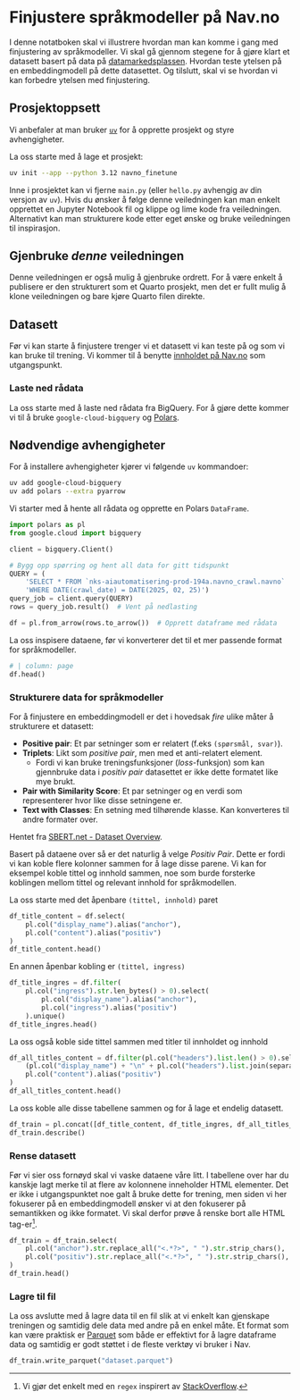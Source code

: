 # Finjustere språkmodeller på Nav.no

I denne notatboken skal vi illustrere hvordan man kan komme i gang med
finjustering av språkmodeller. Vi skal gå gjennom stegene for å gjøre klart et
datasett basert på data på [datamarkedsplassen](https://data.ansatt.nav.no/).
Hvordan teste ytelsen på en embeddingmodell på dette datasettet. Og tilslutt,
skal vi se hvordan vi kan forbedre ytelsen med finjustering.

## Prosjektoppsett

Vi anbefaler at man bruker [`uv`](https://docs.astral.sh/uv/) for å opprette
prosjekt og styre avhengigheter.

La oss starte med å lage et prosjekt:

```bash
uv init --app --python 3.12 navno_finetune
```

Inne i prosjektet kan vi fjerne `main.py` (eller `hello.py` avhengig av din
versjon av `uv`). Hvis du ønsker å følge denne veiledningen kan man enkelt
opprettet en Jupyter Notebook fil og klippe og lime kode fra veiledningen.
Alternativt kan man strukturere kode etter eget ønske og bruke veiledningen til
inspirasjon.

::: {.callout collapse="true"}
## Gjenbruke _denne_ veiledningen

Denne veiledningen er også mulig å gjenbruke ordrett. For å være enkelt å
publisere er den strukturert som et Quarto prosjekt, men det er fullt mulig å
klone veiledningen og bare kjøre Quarto filen direkte.
:::

## Datasett

Før vi kan starte å finjustere trenger vi et datasett vi kan teste på og som vi
kan bruke til trening. Vi kommer til å benytte [innholdet på
Nav.no](https://data.ansatt.nav.no/dataproduct/6c7327e2-5894-4423-b6b2-52affa3f5b29/Innhold%20p%C3%A5%20Nav.no/7993897c-9fd4-46ee-86dd-5001621a2695)
som utgangspunkt.

### Laste ned rådata

La oss starte med å laste ned rådata fra BigQuery. For å gjøre dette kommer vi
til å bruke `google-cloud-bigquery` og [Polars](https://docs.pola.rs/).

::: {.callout-note}
## Nødvendige avhengigheter

For å installere avhengigheter kjører vi følgende `uv` kommandoer:

```bash
uv add google-cloud-bigquery
uv add polars --extra pyarrow
```
:::

Vi starter med å hente all rådata og opprette en Polars `DataFrame`.

```python
import polars as pl
from google.cloud import bigquery

client = bigquery.Client()

# Bygg opp spørring og hent all data for gitt tidspunkt
QUERY = (
    'SELECT * FROM `nks-aiautomatisering-prod-194a.navno_crawl.navno` '
    'WHERE DATE(crawl_date) = DATE(2025, 02, 25)')
query_job = client.query(QUERY)
rows = query_job.result()  # Vent på nedlasting

df = pl.from_arrow(rows.to_arrow())  # Opprett dataframe med rådata
```

La oss inspisere dataene, før vi konverterer det til et mer passende format for
språkmodeller.

```python
# | column: page
df.head()
```

### Strukturere data for språkmodeller

For å finjustere en embeddingmodell er det i hovedsak _fire_ ulike måter å
strukturere et datasett:

- **Positive pair**: Et par setninger som er relatert (f.eks `(spørsmål,
svar)`).
- **Triplets**: Likt som _positive pair_, men med et anti-relatert element.
    - Fordi vi kan bruke treningsfunksjoner (_loss_-funksjon) som kan gjennbruke
    data i _positiv pair_ datasettet er ikke dette formatet like mye brukt.
- **Pair with Similarity Score**: Et par setninger og en verdi som representerer
hvor like disse setningene er.
- **Text with Classes**: En setning med tilhørende klasse. Kan konverteres til
andre formater over.

::: {.column-margin}
Hentet fra [SBERT.net - Dataset
Overview](https://sbert.net/docs/sentence_transformer/dataset_overview.html).
:::

Basert på dataene over så er det naturlig å velge _Positiv Pair_. Dette er fordi
vi kan koble flere kolonner sammen for å lage disse parene. Vi kan for eksempel
koble tittel og innhold sammen, noe som burde forsterke koblingen mellom tittel
og relevant innhold for språkmodellen.

La oss starte med det åpenbare `(tittel, innhold)` paret

```python
df_title_content = df.select(
    pl.col("display_name").alias("anchor"),
    pl.col("content").alias("positiv")
)
df_title_content.head()
```

En annen åpenbar kobling er `(tittel, ingress)`

```python
df_title_ingres = df.filter(
    pl.col("ingress").str.len_bytes() > 0).select(
        pl.col("display_name").alias("anchor"),
        pl.col("ingress").alias("positiv")
    ).unique()
df_title_ingres.head()
```

La oss også koble side tittel sammen med titler til innholdet og innhold

```python
df_all_titles_content = df.filter(pl.col("headers").list.len() > 0).select(
    (pl.col("display_name") + "\n" + pl.col("headers").list.join(separator="\n")).alias("anchor"),
    pl.col("content").alias("positiv")
)
df_all_titles_content.head()
```

La oss koble alle disse tabellene sammen og for å lage et endelig datasett.

```python
df_train = pl.concat([df_title_content, df_title_ingres, df_all_titles_content])
df_train.describe()
```

### Rense datasett

Før vi sier oss fornøyd skal vi vaske dataene våre litt. I tabellene over har du
kanskje lagt merke til at flere av kolonnene inneholder HTML elementer. Det er
ikke i utgangspunktet noe galt å bruke dette for trening, men siden vi her
fokuserer på en embeddingmodell ønsker vi at den fokuserer på semantikken og
ikke formatet. Vi skal derfor prøve å renske bort alle HTML tag-er^[Vi gjør det
enkelt med en `regex` inspirert av
[StackOverflow](https://stackoverflow.com/a/12982689).].

```python
df_train = df_train.select(
    pl.col("anchor").str.replace_all("<.*?>", " ").str.strip_chars(),
    pl.col("positiv").str.replace_all("<.*?>", " ").str.strip_chars(),
)
df_train.head()
```

### Lagre til fil

La oss avslutte med å lagre data til en fil slik at vi enkelt kan gjenskape
treningen og samtidig dele data med andre på en enkel måte. Et format som kan
være praktisk er [Parquet](https://en.wikipedia.org/wiki/Apache_Parquet) som
både er effektivt for å lagre dataframe data og samtidig er godt støttet i de
fleste verktøy vi bruker i Nav.

```python
df_train.write_parquet("dataset.parquet")
```
